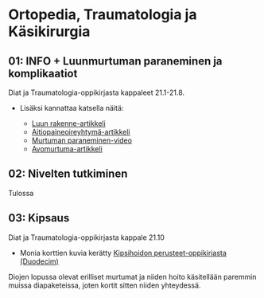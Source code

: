 # Ortopedia, Traumatologia ja Käsikirurgia {#OrtoTraumaKasi}

## 01: INFO + Luunmurtuman paraneminen ja komplikaatiot

Diat ja Traumatologia-oppikirjasta kappaleet 21.1-21.8.

- Lisäksi kannattaa katsella näitä: 

  - [Luun rakenne-artikkeli](https://open.oregonstate.education/aandp/chapter/6-3-bone-structure/)
  - [Aitiopaineoireyhtymä-artikkeli](https://say.fi/files/lehtovakkalakaakinen_aitiopaine.pdf)
  - [Murtuman paraneminen-video](https://youtu.be/ZD_5Why69IM?si=IJFrbGAw79Cy18Fe)
  - [Avomurtuma-artikkeli](https://www.oppiportti.fi/oppikirjat/kia00380?q=avomurtuma)
  
## 02: Nivelten tutkiminen 

Tulossa

## 03: Kipsaus 

Diat ja Traumatologia-oppikirjasta kappale 21.10 

- Monia korttien kuvia kerätty [Kipsihoidon perusteet-oppikirjasta (Duodecim)](https://www.oppiportti.fi/oppikirjat/kps00001)

Diojen lopussa olevat erilliset murtumat ja niiden hoito käsitellään paremmin muissa diapaketeissa, joten kortit sitten niiden yhteydessä. 